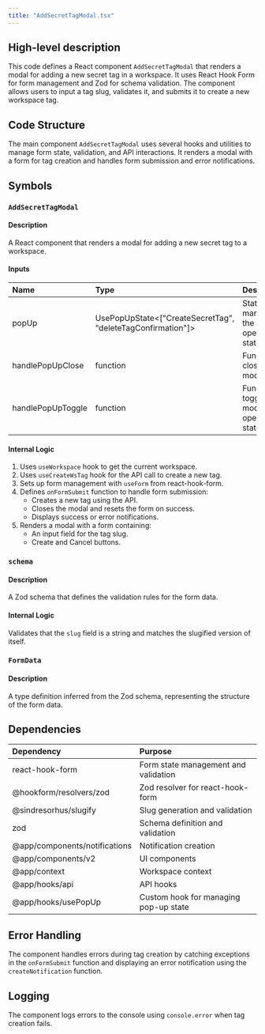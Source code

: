 ```yaml
---
title: "AddSecretTagModal.tsx"
---
```


## High-level description
This code defines a React component `AddSecretTagModal` that renders a modal for adding a new secret tag in a workspace. It uses React Hook Form for form management and Zod for schema validation. The component allows users to input a tag slug, validates it, and submits it to create a new workspace tag.

## Code Structure
The main component `AddSecretTagModal` uses several hooks and utilities to manage form state, validation, and API interactions. It renders a modal with a form for tag creation and handles form submission and error notifications.

## Symbols

### `AddSecretTagModal`
#### Description
A React component that renders a modal for adding a new secret tag to a workspace.

#### Inputs
| Name | Type | Description |
|:-----|:-----|:------------|
| popUp | UsePopUpState&lt;["CreateSecretTag", "deleteTagConfirmation"]&gt; | State for managing the modal's open/close status |
| handlePopUpClose | function | Function to close the modal |
| handlePopUpToggle | function | Function to toggle the modal's open/close state |

#### Internal Logic
1. Uses `useWorkspace` hook to get the current workspace.
2. Uses `useCreateWsTag` hook for the API call to create a new tag.
3. Sets up form management with `useForm` from react-hook-form.
4. Defines `onFormSubmit` function to handle form submission:
   - Creates a new tag using the API.
   - Closes the modal and resets the form on success.
   - Displays success or error notifications.
5. Renders a modal with a form containing:
   - An input field for the tag slug.
   - Create and Cancel buttons.

### `schema`
#### Description
A Zod schema that defines the validation rules for the form data.

#### Internal Logic
Validates that the `slug` field is a string and matches the slugified version of itself.

### `FormData`
#### Description
A type definition inferred from the Zod schema, representing the structure of the form data.

## Dependencies
| Dependency | Purpose |
|:-----------|:--------|
| react-hook-form | Form state management and validation |
| @hookform/resolvers/zod | Zod resolver for react-hook-form |
| @sindresorhus/slugify | Slug generation and validation |
| zod | Schema definition and validation |
| @app/components/notifications | Notification creation |
| @app/components/v2 | UI components |
| @app/context | Workspace context |
| @app/hooks/api | API hooks |
| @app/hooks/usePopUp | Custom hook for managing pop-up state |

## Error Handling
The component handles errors during tag creation by catching exceptions in the `onFormSubmit` function and displaying an error notification using the `createNotification` function.

## Logging
The component logs errors to the console using `console.error` when tag creation fails.